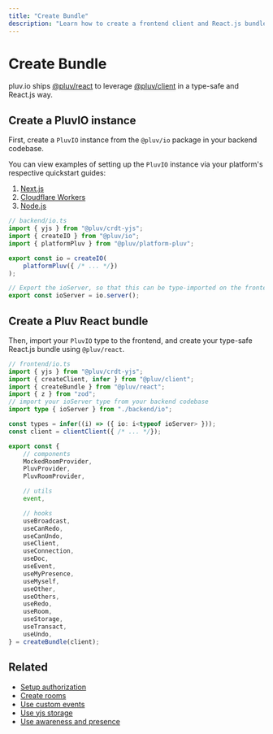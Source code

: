 ```yaml
---
title: "Create Bundle"
description: "Learn how to create a frontend client and React.js bundle for pluv.io"
---
```


# Create Bundle

pluv.io ships [@pluv/react](https://npmjs.com/package/@pluv/react) to leverage [@pluv/client](https://npmjs.com/package/@pluv/client) in a type-safe and React.js way.

## Create a PluvIO instance

First, create a `PluvIO` instance from the `@pluv/io` package in your backend codebase.

You can view examples of setting up the `PluvIO` instance via your platform's respective quickstart guides:

1. [Next.js](/docs/quickstart/nextjs)
2. [Cloudflare Workers](/docs/quickstart/cloudflare-workers)
3. [Node.js](/docs/quickstart/nodejs)

```ts
// backend/io.ts
import { yjs } from "@pluv/crdt-yjs";
import { createIO } from "@pluv/io";
import { platformPluv } from "@pluv/platform-pluv";

export const io = createIO(
    platformPluv({ /* ... */})
);

// Export the ioServer, so that this can be type-imported on the frontend
export const ioServer = io.server();
```

## Create a Pluv React bundle

Then, import your `PluvIO` type to the frontend, and create your type-safe React.js bundle using `@pluv/react`.

```ts
// frontend/io.ts
import { yjs } from "@pluv/crdt-yjs";
import { createClient, infer } from "@pluv/client";
import { createBundle } from "@pluv/react";
import { z } from "zod";
// import your ioServer type from your backend codebase
import type { ioServer } from "./backend/io";

const types = infer((i) => ({ io: i<typeof ioServer> }));
const client = clientClient({ /* ... */});

export const {
    // components
    MockedRoomProvider,
    PluvProvider,
    PluvRoomProvider,

    // utils
    event,

    // hooks
    useBroadcast,
    useCanRedo,
    useCanUndo,
    useClient,
    useConnection,
    useDoc,
    useEvent,
    useMyPresence,
    useMyself,
    useOther,
    useOthers,
    useRedo,
    useRoom,
    useStorage,
    useTransact,
    useUndo,
} = createBundle(client);
```

## Related

* [Setup authorization](/docs/io/authorization)
* [Create rooms](/docs/react/create-rooms)
* [Use custom events](/docs/react/custom-events)
* [Use yjs storage](/docs/react/storage)
* [Use awareness and presence](/docs/react/presence)
